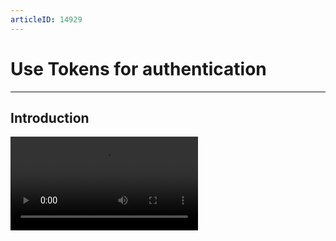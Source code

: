 ```yaml
---
articleID: 14929
---
```


# Use Tokens for authentication

- - -



## Introduction

<Video src="https://www.youtube.com/embed/CuRq8wucobU"/>


To avoid unauthorized service access or operations, ZEGOCLOUD uses digital Tokens to verify user identity, control and validate user privileges. You will need to pass a Token when you log in to a room.

Currently, ZEGOCLOUD supports validating the following:
- **User identity**: check users' identity by validating the Token.
- **User privileges**:
    - Room login privilege: check users' privilege to log in to a room by validating the room ID contained in the Token.
    - Stream publishing privilege: check users' privilege to publish streams in a room by validating the ID of the published stream contained in the Token.


To improve business security, we recommend you enable the room login and stream publishing privilege validation for all scenarios. In particular:

- In cases where your app provides different types of rooms dedicated to different users, such as general rooms and member-only rooms, it is necessary to validate a user's privilege to enter a room.
- In a voice chat room, it is necessary to prevent users who are not on the speaker seats from speaking in the room.
- In voice games such as Werewolf, it is necessary to prevent the scenario that when the app is hacked, the hacker can use different user IDs to log in to the same room to cheat in the game.


## Prerequisites

Before you start to implement user privilege authentication in your app, make sure you complete the following steps:

1. If you need the Room ID and Published stream ID authentication feature, contact ZEGOCLOUD Technical Support to enable it.

2. Integrate the ZEGO Express SDK (version 2.17.0 or later) into your project and implement the basic audio and video features. For details, see [Getting started - Integration](https://www.zegocloud.com/docs/video-call/sdk-integration?platform=ios&language=objective-c) and [Getting started - Implementation](https://www.zegocloud.com/docs/video-call/implement-basic-videocall?platform=ios&language=objective-c).


## Understand the process

Your app clients request Tokens from your app server and provide the Token for privilege validation when logging in to a room.

The following diagram shows the process of room login privilege validation:

<Frame width="auto" height="auto" caption="">
  <img src="https://doc-media.zego.im/sdk-doc/doc/video/zegocloud/KeyConceptIntro-Token-flowchart.jpg" />
</Frame>

1. Your app client requests a Token from your app server.
2. Your app server generates a Token and passes it to the client.
3. Your app client logs in to a room with userID, roomID, and the Token.
4. The ZEGOCLOUD SDK sends the Token to the ZEGO server for validation.
5. The ZEGOCLOUD server returns the validation result to the ZEGO Express SDK.
6. The ZEGOCLOUD SDK returns the validation result to the app client. If the validation passes, the user logs in to the room successfully; otherwise, the login fails.

## Get the AppID and ServerSecret
Go to [ZEGOCLOUD Admin Console](https://console.zegocloud.com/) to get the App ID and ServerSecret of your project.


## Generate a Token on your app server (recommended)

After getting your AppID and ServerSecret, you can define the validation rules on your app server or client based on your business requirements.

Upon request from your app clients, your app server generates Tokens and sends the Tokens to the corresponding app clients.

ZEGOCLOUD provides an open-source [Token generator](https://github.com/ZEGOCLOUD/zego_server_assistant) plug-in on GitHub, which you can use to generate Tokens on your app server using different programming languages such as Go, C++, Java, Python, PHP,.NET, and Node.js.

Currently, the Token generator we provided supports generating the following two Tokens:

- **User identity Token**: to check user identity, you can pass null to the `payload` field.
- **User privilege Token**: to check user privileges by validating the room ID and the ID of the published stream, the `payload` field needs to be generated based on the following validation rules:
    - Validate room login privilege only: to check users' privilege to log in to a room, but not to check their privilege to publish streams in a room.
    - Validate stream publishing privilege only: to check users' privilege to publish streams in a room, but not to check their privilege to log in to a room.
    - Validate both room login and stream publishing privileges: to check users' privilege to log in to a room and also their privilege to publish streams in a room.

<Warning title="Warning">

- For business security, you must generate Tokens on your app server; Otherwise, there is a risk of ServerSecret being stolen.
- For the ZEGO Express SDK 2.17.0 or later, use the `token04` of the [Token generator](https://github.com/ZEGOCLOUD/zego_server_assistant) to generate a Token.
</Warning>

<table>
  <tbody><tr>
    <th rowspan="2">Language</th>
    <th rowspan="2">Supported version</th>
    <th rowspan="2">Core function</th>
    <th rowspan="2">Code base</th>
    <th colspan="2">Sample code</th>
  </tr>
  <tr>
    <th>User identity Token</th>
    <th>User privilege Token</th>
  </tr>
  <tr>
    <td>Go</td>
    <td>Go 1.14.15 or later</td>
    <td>GenerateToken04</td>
    <td><ul><li><a target="_blank" href="https://github.com/ZEGOCLOUD/zego_server_assistant/blob/master/token/go/src/token04">GitHub</a></li></ul></td>
    <td><ul><li><a target="_blank" href="https://github.com/ZEGOCLOUD/zego_server_assistant/blob/master/token/go/sample/sample-base.go">GitHub</a></li></ul></td>
    <td><ul><li><a target="_blank" href="https://github.com/ZEGOCLOUD/zego_server_assistant/blob/master/token/go/sample/sample-for-rtcroom.go">GitHub</a></li></ul></td>
  </tr>
  <tr>
    <td>C++</td>
    <td>C++ 11&nbsp; or later</td>
    <td>GenerateToken04</td>
    <td><ul><li><a target="_blank" href="https://github.com/ZEGOCLOUD/zego_server_assistant/blob/master/token/c%2B%2B">GitHub</a></li></ul></td>
    <td colspan="2"><ul><li><a target="_blank" href="https://github.com/ZEGOCLOUD/zego_server_assistant/blob/master/token/c%2B%2B/sample/demo/main.cc">GitHub</a></li></ul></td>
  </tr>
  <tr>
    <td>Java</td>
    <td>Java 1.8&nbsp; or later</td>
    <td>generateToken04</td>
    <td><ul><li><a target="_blank" href="https://github.com/ZEGOCLOUD/zego_server_assistant/blob/master/token/java/token04">GitHub</a></li></ul></td>
    <td><ul><li><a target="_blank" href="https://github.com/ZEGOCLOUD/zego_server_assistant/blob/master/token/java/token04/src/im/zego/serverassistant/sample/Token04SampleBase.java">GitHub</a></li></ul></td>
    <td><ul><li><a target="_blank" href="https://github.com/ZEGOCLOUD/zego_server_assistant/blob/master/token/java/token04/src/im/zego/serverassistant/sample/Token04SampleForRtcRoom.java">GitHub</a></li></ul></td>
  </tr>
  <tr>
    <td>Python</td>
    <td>Python 3.6.8&nbsp; or later</td>
    <td>generate_token04</td>
    <td><ul><li><a target="_blank" href="https://github.com/ZEGOCLOUD/zego_server_assistant/blob/master/token/python/token04">GitHub</a></li></ul></td>
    <td><ul><li><a target="_blank" href="https://github.com/ZEGOCLOUD/zego_server_assistant/blob/master/token/python/token04/test/base_sample.py">GitHub</a></li></ul></td>
    <td><ul><li><a target="_blank" href="https://github.com/ZEGOCLOUD/zego_server_assistant/blob/master/token/python/token04/test/rtcroom_sample.py">GitHub</a></li></ul></td>
  </tr>
  <tr>
    <td>PHP</td>
    <td>PHP 7.0&nbsp; or later</td>
    <td>generateToken04</td>
    <td><ul><li><a target="_blank" href="https://github.com/ZEGOCLOUD/zego_server_assistant/blob/master/token/php/token04">GitHub</a></li></ul></td>
    <td><ul><li><a target="_blank" href="https://github.com/ZEGOCLOUD/zego_server_assistant/blob/master/token/php/token04/test/test.php">GitHub</a></li></ul></td>
    <td><ul><li><a target="_blank" href="https://github.com/ZEGOCLOUD/zego_server_assistant/blob/master/token/php/token04/test/testForRtcRoom.php">GitHub</a></li></ul></td>
  </tr>
  <tr>
    <td>.NET</td>
    <td>.NET Framework 3.5&nbsp; or later</td>
    <td>GenerateToken04</td>
    <td><ul><li><a target="_blank" href="https://github.com/ZEGOCLOUD/zego_server_assistant/blob/master/token/.net">GitHub</a></li></ul></td>
    <td colspan="2"><ul><li><a target="_blank" href="https://github.com/ZEGOCLOUD/zego_server_assistant/blob/master/token/.net/demo/WindowsFormsApp1/Form1.cs">GitHub</a></li></ul></td>
  </tr>
  <tr>
    <td>Node.js</td>
    <td>Node.js 8&nbsp; or later</td>
    <td>generateToken04</td>
    <td><ul><li><a target="_blank" href="https://github.com/ZEGOCLOUD/zego_server_assistant/blob/master/token/nodejs">GitHub</a></li></ul></td>
    <td><ul><li><a target="_blank" href="https://github.com/ZEGOCLOUD/zego_server_assistant/blob/master/token/nodejs/sample/sample-base.js">GitHub</a></li></ul></td>
    <td><ul><li><a target="_blank" href="https://github.com/ZEGOCLOUD/zego_server_assistant/blob/master/token/nodejs/sample/sample-rtc-room.js">GitHub</a></li></ul></td>
  </tr>
</tbody></table>



Take Go language as an example, you can do the following steps to generate a Token：

1. go get github.com/ZEGOCLOUD/zego_server_assistant
2. import "github.com/ZEGOCLOUD/zego_server_assistant/token/go/src/token04"
3. Call the `GenerateToken04` method to generate a Token.

The following code shows how to generate a user identity Token:


```go
package main

import (
    "fmt"
    "github.com/ZEGOCLOUD/zego_server_assistant/token/go/src/token04"
)

/*
Sample code for generating a user identity Token:
*/

func main() {
    var appId uint32 = 1
    userId := "demo"
    serverSecret := "fa94dd0f974cf2e293728a526b028271"
    var effectiveTimeInSeconds int64 = 3600
    var payload string = ""

    token, err := token04.GenerateToken04(appId, userId, serverSecret, effectiveTimeInSeconds, payload)
    if err != nil {
        fmt.Println(err)
        return
    }
    fmt.Println(token)
}
```

The following code shows how to generate a user privilege Token:

```go
package main

import (
    "encoding/json"
    "fmt"
    "github.com/ZEGOCLOUD/zego_server_assistant/token/go/src/token04"
)

/*
Sample code for generating a user privilege Token:
 */


//Token-based business logic: RTC room-related authentication property
type RtcRoomPayLoad struct {
    RoomId       string      `json:"room_id"`           //Room ID: used to to validate the room.
    Privilege    map[int]int `json:"privilege"`         //User privilege authentication control list: used to validate user privileges
    StreamIdList []string    `json:"stream_id_list"`    //Stream list: used to validate the stream. This value can be null, and no stream will be validated if it is null.
}

func main() {
    var appId uint32 = 1
    roomId := "demo"
    userId := "demo"
    serverSecret := "fa94dd0f974cf2e293728a526b028271"
    var effectiveTimeInSeconds int64 = 3600
    privilege := make(map[int]int)
    privilege[token04.PrivilegeKeyLogin] = token04.PrivilegeEnable
    privilege[token04.PrivilegeKeyPublish] = token04.PrivilegeEnable

    payloadData := &RtcRoomPayLoad{
        RoomId:       roomId,
        Privilege:    privilege,
        StreamIdList: nil,
    }

    payload, err := json.Marshal(payloadData)
    if err != nil {
        fmt.Println(err)
        return
    }

    token, err := token04.GenerateToken04(appId, userId, serverSecret, effectiveTimeInSeconds, string(payload))
    if err != nil {
        fmt.Println(err)
        return
    }
    fmt.Println(token)
}
```

## How to get a temporary Token

To make it easier for you to try and test the user authentication feature, [ZEGOCLOUD Admin Console](https://console.zegocloud.com) provides a tool for generating temporary Tokens, which you can use directly in a testing environment. In production, you must generate Tokens on your app server.



## Generate a Token on the client


If you can't generate the Token on your app server, you can try to generate it on your client.


<Warning title="Warning">

When your app is ready to go live, remember not to generate the Token on your client; Otherwise, there is a risk of the ServerSecret being exposed.
</Warning>

ZEGOCLOUD provides an open-source [Token generator](https://github.com/ZEGOCLOUD/zego_server_assistant) plug-in on GitHub, which you can use to generate Tokens on your app server using different programming languages such as C++ and Java.


<table>
  <tbody><tr>
    <th>Language</th>
    <th>Supported version</th>
    <th>Core function</th>
    <th>Description</th>
  </tr>
  <tr>
    <td>C++</td>
    <td>C++ 11 or later</td>
    <td>GenerateToken04</td>
    <td><li><a target="_blank" href="https://github.com/ZEGOCLOUD/zego_server_assistant/blob/master/token/c%2B%2B">GitHub</a></li></td>
  </tr>
  <tr>
    <td>Java</td>
    <td>Java 1.8 or later</td>
    <td>generateToken04</td>
    <td><li><a target="_blank" href="https://github.com/ZEGOCLOUD/zego_server_assistant/blob/master/token/java/token04">GitHub</a></li></td>
  </tr>
</tbody></table>


## Use a Token


When logging in to a room, you need to pass the Token, user, and roomID to the [loginRoom](https://docs.zegocloud.com/article/api?doc=Express_Video_SDK_API~java_android~class~ZegoExpressEngine#login-room) method. Otherwise, the login will fail.

<Warning title="Warning">

The userID you used  for room login (`loginRoom`) must be the same with that of you used for generating Tokens.
</Warning>

```java
String roomID = "xxx" // The room ID of the room to log in to.
ZegoUser user = new ZegoUser("xxxx");
ZegoRoomConfig config = new ZegoRoomConfig();
config.token = "xxxxxxxxxx"; // The Token you get from your app server.
engine.loginRoom(roomID, user, config);
```

If you need to modify the stream publishing privilege of a user after the user logged in to a room, call the [renewToken](@renewToken) method to renew the Token. The updated privileges will take effect for the next stream publishing, but will not affect the current streams being published (if any).



```java
String token = getToken(); // Request a new Token from app server.
engine.renewToken(roomID, token);
```

## Renew a Token

30 seconds before a Token expires, the SDK sends out a notification through the [onRoomTokenWillExpire](@onRoomTokenWillExpire) callback.

Upon receiving this callback, you need to get a new Token from your app server first, and then pass the new token to the [renewToken](@renewToken) method.
If the Token is not renewed, different SDK versions handle the Token expiration differently:


- If the version of the ZEGO Express SDK you integrated is 2.8.0 - 2.12.0, and when your Token is expired:
  - Users won't be kicked out of the room.
  - The streams currently being published will not be affected. However, it will affect the user's next stream publishing operation.

- If the version of the ZEGO Express SDK you integrated is 2.13.0 or later, and when your Token is expired:
  - When the Token has expired, you can contact Technical Support for configuring additional privilege requirements. After configured:
    - Users will be kicked out of the room, and can't log in to the room again.
    - The streams currently being published will be stopped. And the next stream publishing operation can't be started.
  - When the Token has expired, and you didn't contact Technical Support for configuring additional privilege requirements:
    - Users won't be kicked out of the room.
    - The streams currently being published will not be affected. However, it will affect the user's next stream publishing operation.



<Note title="Note">

If you enabled the room login privilege authentication (by validating the roomID), you must pass a new Token when logging in to a room.
</Note>


```java
@Override
public void onRoomTokenWillExpire(String roomID, int remainTimeInSecond){
    String token = getToken(); // Request a new Token from app server.
    engine.renewToken(roomID, token);
}
```
